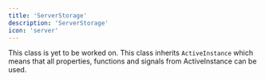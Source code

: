 ```yaml
---
title: 'ServerStorage'
description: 'ServerStorage'
icon: 'server'
---
```

<Warning>This class is yet to be worked on.</Warning>
<Info>
  This class inherits `ActiveInstance` which means that all properties, functions and signals from ActiveInstance can be used.
</Info> 